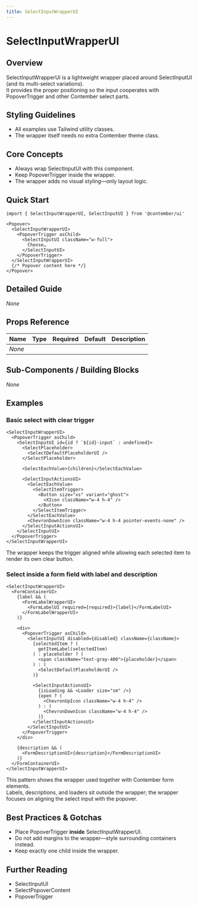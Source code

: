 ```yaml
---
title: SelectInputWrapperUI
---
```


<!-- Edited by human: false -->
<!-- Examples count: 4 -->
<!-- Source examples: 0 -->
<!-- Playground examples: 0 -->
<!-- External examples: 4 -->
<!-- Import examples: 4 -->

# SelectInputWrapperUI

## Overview
SelectInputWrapperUI is a lightweight wrapper placed around SelectInputUI (and its multi-select variations).  
It provides the proper positioning so the input cooperates with PopoverTrigger and other Contember select parts.

## Styling Guidelines
* All examples use Tailwind utility classes.  
* The wrapper itself needs no extra Contember theme class.

## Core Concepts
* Always wrap SelectInputUI with this component.  
* Keep PopoverTrigger inside the wrapper.  
* The wrapper adds no visual styling—only layout logic.  

## Quick Start
```tsx
import { SelectInputWrapperUI, SelectInputUI } from '@contember/ui'

<Popover>
  <SelectInputWrapperUI>
    <PopoverTrigger asChild>
      <SelectInputUI className="w-full">
        Choose…
      </SelectInputUI>
    </PopoverTrigger>
  </SelectInputWrapperUI>
  {/* Popover content here */}
</Popover>
```

## Detailed Guide
_None_

## Props Reference
| Name | Type | Required | Default | Description |
|------|------|----------|---------|-------------|
| _None_ | | | | |

## Sub-Components / Building Blocks
_None_

## Examples

### Basic select with clear trigger
```tsx
<SelectInputWrapperUI>
  <PopoverTrigger asChild>
    <SelectInputUI id={id ? `${id}-input` : undefined}>
      <SelectPlaceholder>
        <SelectDefaultPlaceholderUI />
      </SelectPlaceholder>

      <SelectEachValue>{children}</SelectEachValue>

      <SelectInputActionsUI>
        <SelectEachValue>
          <SelectItemTrigger>
            <Button size="xs" variant="ghost">
              <XIcon className="w-4 h-4" />
            </Button>
          </SelectItemTrigger>
        </SelectEachValue>
        <ChevronDownIcon className="w-4 h-4 pointer-events-none" />
      </SelectInputActionsUI>
    </SelectInputUI>
  </PopoverTrigger>
</SelectInputWrapperUI>
```
The wrapper keeps the trigger aligned while allowing each selected item to render its own clear button.

### Select inside a form field with label and description
```tsx
<SelectInputWrapperUI>
  <FormContainerUI>
    {label && (
      <FormLabelWrapperUI>
        <FormLabelUI required={required}>{label}</FormLabelUI>
      </FormLabelWrapperUI>
    )}

    <div>
      <PopoverTrigger asChild>
        <SelectInputUI disabled={disabled} className={className}>
          {selectedItem ? (
            getItemLabel(selectedItem)
          ) : placeholder ? (
            <span className="text-gray-400">{placeholder}</span>
          ) : (
            <SelectDefaultPlaceholderUI />
          )}

          <SelectInputActionsUI>
            {isLoading && <Loader size="sm" />}
            {open ? (
              <ChevronUpIcon className="w-4 h-4" />
            ) : (
              <ChevronDownIcon className="w-4 h-4" />
            )}
          </SelectInputActionsUI>
        </SelectInputUI>
      </PopoverTrigger>
    </div>

    {description && (
      <FormDescriptionUI>{description}</FormDescriptionUI>
    )}
  </FormContainerUI>
</SelectInputWrapperUI>
```
This pattern shows the wrapper used together with Contember form elements.  
Labels, descriptions, and loaders sit outside the wrapper; the wrapper focuses on aligning the select input with the popover.

## Best Practices & Gotchas
* Place PopoverTrigger **inside** SelectInputWrapperUI.  
* Do not add margins to the wrapper—style surrounding containers instead.  
* Keep exactly one child inside the wrapper.  

## Further Reading
* SelectInputUI  
* SelectPopoverContent  
* PopoverTrigger  

<!-- End of Generated Documentation -->